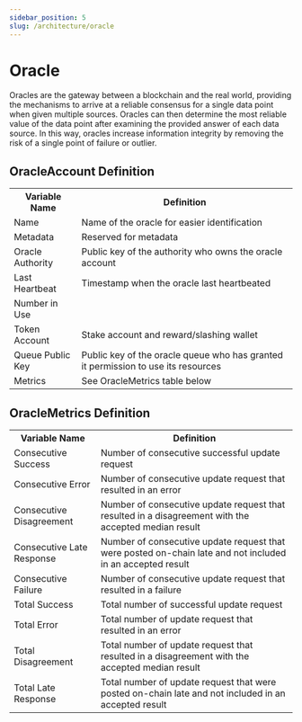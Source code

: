 ```yaml
---
sidebar_position: 5
slug: /architecture/oracle
---
```


# Oracle

Oracles are the gateway between a blockchain and the real world, providing the mechanisms to arrive at a reliable consensus for a single data point when given multiple sources. Oracles can then determine the most reliable value of the data point after examining the provided answer of each data source. In this way, oracles increase information integrity by removing the risk of a single point of failure or outlier.

## OracleAccount Definition

<table>
  <tr>
    <th>Variable Name</th>
    <th>Definition</th>
  </tr>
  <tr>
    <td>Name</td>
    <td>Name of the oracle for easier identification</td>
  </tr>
  <tr>
    <td>Metadata</td>
    <td>Reserved for metadata</td>
  </tr>
  <tr>
    <td>Oracle Authority</td>
    <td>Public key of the authority who owns the oracle account</td>
  </tr>
  <tr>
    <td>Last Heartbeat</td>
    <td>Timestamp when the oracle last heartbeated</td>
  </tr>
  <tr>
    <td>Number in Use</td>
    <td></td>
  </tr>
  <tr>
    <td>Token Account</td>
    <td>Stake account and reward/slashing wallet</td>
  </tr>
  <tr>
    <td>Queue Public Key</td>
    <td>
      Public key of the oracle queue who has granted it permission to use its
      resources
    </td>
  </tr>
  <tr>
    <td>Metrics</td>
    <td>See OracleMetrics table below</td>
  </tr>
</table>

## OracleMetrics Definition

<table>
  <tr>
    <th>Variable Name</th>
    <th>Definition</th>
  </tr>
  <tr>
    <td>Consecutive Success</td>
    <td>Number of consecutive successful update request</td>
  </tr>
  <tr>
    <td>Consecutive Error</td>
    <td>Number of consecutive update request that resulted in an error</td>
  </tr>
  <tr>
    <td>Consecutive Disagreement</td>
    <td>
      Number of consecutive update request that resulted in a disagreement with
      the accepted median result
    </td>
  </tr>
  <tr>
    <td>Consecutive Late Response</td>
    <td>
      Number of consecutive update request that were posted on-chain late and
      not included in an accepted result
    </td>
  </tr>
  <tr>
    <td>Consecutive Failure</td>
    <td>Number of consecutive update request that resulted in a failure</td>
  </tr>
  <tr>
    <td>Total Success</td>
    <td>Total number of successful update request</td>
  </tr>
  <tr>
    <td>Total Error</td>
    <td>Total number of update request that resulted in an error</td>
  </tr>
  <tr>
    <td>Total Disagreement</td>
    <td>
      Total number of update request that resulted in a disagreement with the
      accepted median result
    </td>
  </tr>
  <tr>
    <td>Total Late Response</td>
    <td>
      Total number of update request that were posted on-chain late and not
      included in an accepted result
    </td>
  </tr>
</table>
